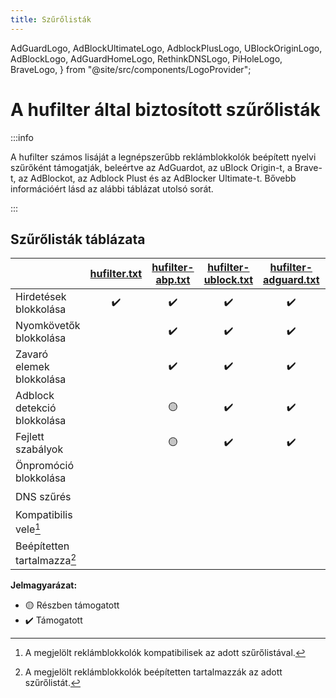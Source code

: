 ```yaml
---
title: Szűrőlisták
---
```


  AdGuardLogo,
  AdBlockUltimateLogo,
  AdblockPlusLogo,
  UBlockOriginLogo,
  AdBlockLogo,
  AdGuardHomeLogo,
  RethinkDNSLogo,
  PiHoleLogo,
  BraveLogo,
} from "@site/src/components/LogoProvider";

# A hufilter által biztosított szűrőlisták

:::info

A hufilter számos lisáját a legnépszerűbb reklámblokkolók beépített nyelvi szűrőként támogatják, beleértve az AdGuardot,
az uBlock Origin-t, a Brave-t, az AdBlockot, az Adblock Plust és az AdBlocker Ultimate-t.
Bővebb információért lásd az alábbi táblázat utolsó sorát.

:::

## Szűrőlisták táblázata

|                                    | [hufilter.txt](https://subscribe.adblockplus.org/?location=https://cdn.jsdelivr.net/gh/hufilter/hufilter@gh-pages/hufilter.txt&title=Hufilter%20Basic) | [hufilter-abp.txt](https://subscribe.adblockplus.org/?location=https://cdn.jsdelivr.net/gh/hufilter/hufilter@gh-pages/hufilter-abp.txt&title=Hufilter%20for%20ABP) | [hufilter-ublock.txt](https://subscribe.adblockplus.org/?location=https://cdn.jsdelivr.net/gh/hufilter/hufilter@gh-pages/hufilter-ublock.txt&title=Hufilter%20for%20uBO) | [hufilter-adguard.txt](https://subscribe.adblockplus.org/?location=https://cdn.jsdelivr.net/gh/hufilter/hufilter@gh-pages/hufilter-adguard.txt&title=Hufilter%20for%20AdGuard) | [hufilter-selfpromo.txt](https://subscribe.adblockplus.org/?location=https://cdn.jsdelivr.net/gh/hufilter/hufilter@gh-pages/hufilter-selfpromo.txt&title=Hufilter%20Self-promotions) | [hufilter-dns.txt](https://cdn.jsdelivr.net/gh/hufilter/hufilter@gh-pages/hufilter-dns.txt) | [hufilter-hosts.txt](https://cdn.jsdelivr.net/gh/hufilter/hufilter@gh-pages/hufilter-hosts.txt) |
| ---------------------------------- | :--------------------------------------------------------------------------------------------------------------------------------------------------------: | :--------------------------------------------------------------------------------------------------------------------------------------------------------------------: | :--------------------------------------------------------------------------------------------------------------------------------------------------------------------------: | :--------------------------------------------------------------------------------------------------------------------------------------------------------------------------------: | :--------------------------------------------------------------------------------------------------------------------------------------------------------------------------------------: | :---------------------------------------------------------------------------------------------: | :---------------------------------------------------------------------------------------------------: |
| Hirdetések blokkolása | ✔️ | ✔️ | ✔️ | ✔️ | | 🟡 | 🟡 |
| Nyomkövetők blokkolása | | ✔️ | ✔️ | ✔️ | | 🟡 | 🟡 |
| Zavaró elemek blokkolása | | ✔️ | ✔️ | ✔️ | | | |
| Adblock detekció blokkolása | | 🟡 | ✔️ | ✔️ | | | |
| Fejlett szabályok | | 🟡 | ✔️ | ✔️ | | | |
| Önpromóció blokkolása | | | | | ✔️ | | |
| DNS szűrés | | | | | | ✔️ | ✔️ |
| Kompatibilis vele[^1] | <AdblockPlusLogo /> <AdBlockLogo /> <AdGuardLogo /> <UBlockOriginLogo /> <BraveLogo /> <AdBlockUltimateLogo /> | <AdblockPlusLogo /> <AdBlockLogo /> <AdGuardLogo /> <UBlockOriginLogo /> <BraveLogo /> <AdBlockUltimateLogo /> | <UBlockOriginLogo /> <BraveLogo /> | <AdGuardLogo /> <AdBlockUltimateLogo /> | <AdblockPlusLogo /> <AdBlockLogo /> <AdGuardLogo /> <UBlockOriginLogo /> <BraveLogo /> <AdBlockUltimateLogo /> | <AdGuardHomeLogo /> <RethinkDNSLogo /> | <AdGuardHomeLogo /> <PiHoleLogo /> |
| Beépítetten tartalmazza[^2] | <AdblockPlusLogo /> <AdBlockLogo /> | | <UBlockOriginLogo /> <BraveLogo /> | <AdGuardLogo /> <AdBlockUltimateLogo /> | | <AdGuardHomeLogo /> <RethinkDNSLogo /> | |

**Jelmagyarázat:**

<ul style={{ listStyleType: "none" }}>
  <li>🟡 Részben támogatott</li>
  <li>✔️ Támogatott</li>
</ul>

[^1]: A megjelölt reklámblokkolók kompatibilisek az adott szűrőlistával.
[^2]: A megjelölt reklámblokkolók beépítetten tartalmazzák az adott szűrőlistát.
